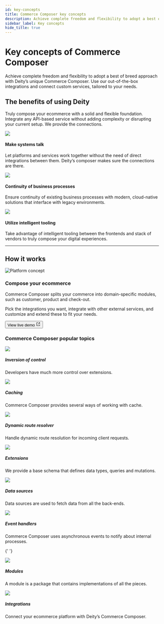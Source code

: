 ```yaml
---
id: key-concepts
title: Commerce Composer key concepts
description: Achieve complete freedom and flexibility to adopt a best of breed approach with Deity’s unique Commerce Composer.
sidebar_label: Key concepts
hide_title: true
---
```



# Key concepts of Commerce Composer

<p className="desc pb20">
  Achieve complete freedom and flexibility to adopt a best of breed approach with Deity’s unique Commerce Composer. Use
  our out-of-the-box integrations and connect custom services, tailored to your needs.
</p>

## The benefits of using Deity

Truly compose your ecommerce with a solid and flexible foundation. Integrate any API-based service without adding complexity or disrupting your current setup. We provide the connections.

<div className="flex mb40 invert">
  <Card open="true" to="">
    <img src="/img/icons/talk.svg" />
    <h4>Make systems talk</h4>
    <p>
      Let platforms and services work together without the need of direct integrations between them. Deity’s composer
      makes sure the connections are there.
    </p>
  </Card>
  <Card open="true" to="">
    <img src="/img/icons/continuity.svg" />
    <h4>Continuity of business processes</h4>
    <p>
      Ensure continuity of existing business processes with modern, cloud-native solutions that interface with legacy
      environments.
    </p>
  </Card>
  <Card open="true" to="">
    <img src="/img/icons/intelligent.svg" />
    <h4>Utilize intelligent tooling</h4>
    <p>
      Take advantage of intelligent tooling between the frontends and stack of vendors to truly compose your digital
      experiences.
    </p>
  </Card>
</div>

---

## How it works

<div className="pb20"></div>
<div className="flex vertical-center mb80 brighten">
  <div className="text-center ">
    <img src="/img/docs/platform/platform-concept.svg" alt="Platform concept" />
  </div>
  <div>
    <h3>Compose your ecommerce</h3>
    <p>Commerce Composer splits your commerce into domain-specific modules, such as customer, product and check-out.</p>
    <p>
      Pick the integrations you want, integrate with other external services, and customize and extend these to fit your
      needs.
    </p>
    <p>
      <Button variant="outlined" size="medium" href="https://v3demo2.deity.io" target="_blank">
        View live demo
        <svg
          width="15"
          height="15"
          aria-hidden="true"
          viewBox="0 0 15 15"
          class="iconExternalLink_src-theme-Icon-ExternalLink-styles-module"
        >
          <path
            fill="currentColor"
            d="M3 2C2.44772 2 2 2.44772 2 3V12C2 12.5523 2.44772 13 3 13H12C12.5523 13 13 12.5523 13 12V8.5C13 8.22386 12.7761 8 12.5 8C12.2239 8 12 8.22386 12 8.5V12H3V3L6.5 3C6.77614 3 7 2.77614 7 2.5C7 2.22386 6.77614 2 6.5 2H3ZM12.8536 2.14645C12.9015 2.19439 12.9377 2.24964 12.9621 2.30861C12.9861 2.36669 12.9996 2.4303 13 2.497L13 2.5V2.50049V5.5C13 5.77614 12.7761 6 12.5 6C12.2239 6 12 5.77614 12 5.5V3.70711L6.85355 8.85355C6.65829 9.04882 6.34171 9.04882 6.14645 8.85355C5.95118 8.65829 5.95118 8.34171 6.14645 8.14645L11.2929 3H9.5C9.22386 3 9 2.77614 9 2.5C9 2.22386 9.22386 2 9.5 2H12.4999H12.5C12.5678 2 12.6324 2.01349 12.6914 2.03794C12.7504 2.06234 12.8056 2.09851 12.8536 2.14645Z"
          ></path>
        </svg>
      </Button>
    </p>
  </div>
</div>

### Commerce Composer popular topics

<div className="flex brighten">
  <Card variant="horizontal" to="/composer/core/inversion-of-control">
    <img src="/img/icons/inversion.svg" />
    <div>
      <h5>Inversion of control</h5>
      <p>
         Developers have much more control over extensions.
      </p>
    </div>
  </Card>
  <Card variant="horizontal" to="/composer/core/caching">
    <img src="/img/icons/composercaching.svg" />
    <div>
      <h5>Caching</h5>
      <p>
        Commerce Composer provides several ways of working with cache.
      </p>
    </div>
  </Card>
</div>
<div className="flex brighten">
  <Card variant="horizontal" to="/composer/core/dynamic-routes">
    <img src="/img/icons/compass.svg" />
    <div>
      <h5>Dynamic route resolver</h5>
      <p>
        Handle dynamic route resolution for incoming client requests.
      </p>
    </div>
  </Card>
   <Card variant="horizontal" to="/composer/extensions/about">
    <img src="/img/icons/extending.svg" />
    <div>
      <h5>Extensions</h5>
      <p>
        We provide a base schema that defines data types, queries and mutations.
      </p>
    </div>
  </Card>

</div>
<div className="flex brighten">
   <Card variant="horizontal" to="/composer/modules/common-services/data-sources">
    <img src="/img/icons/graphqlcomposer.svg" />
    <div>
      <h5>Data sources</h5>
      <p>
        Data sources are used to fetch data from all the back-ends.
      </p>
    </div>
  </Card>
  <Card variant="horizontal" to="/composer/modules/common-services/event-handlers">
    <img src="/img/icons/flowarrow.svg" />
    <div>
      <h5>Event handlers</h5>
      <p>
        Commerce Composer uses asynchronous events to notify about internal processes.
      </p>
    </div>
  </Card>

</div>

<div className="flex brighten">

{' '}

<Card variant="horizontal" to="/composer/modules/about">
  <img src="/img/icons/diamondsfour.svg" />
  <div>
    <h5>Modules</h5>
    <p>A module is a package that contains implementations of all the pieces.</p>
  </div>
</Card>
<Card variant="horizontal" to="/composer/integrations">
  <img src="/img/icons/plug.svg" />
  <div>
    <h5>Integrations</h5>
    <p>Connect your ecommerce platform with Deity’s Commerce Composer.</p>
  </div>
</Card>

</div>
